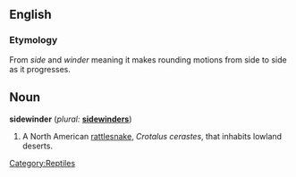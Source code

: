 {{wikipedia}}
==English==
=== Etymology ===
From ''side'' and ''winder'' meaning it makes rounding motions from side to side as it progresses.

== Noun ==
'''sidewinder''' (''plural:'' '''[[sidewinders]]''')

# A North American [[rattlesnake]], ''Crotalus cerastes'', that inhabits lowland deserts.

[[Category:Reptiles]]